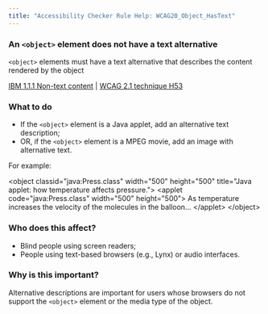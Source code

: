 ```yaml
---
title: "Accessibility Checker Rule Help: WCAG20_Object_HasText"
---
```


<div className="toolHelp">
<Row>
<Column colLg={11} colMd={5} colSm={4} className="toolMain">

<div id="locLevel"></div>

### An `<object>` element does not have a text alternative
`<object>` elements must have a text alternative that describes the content rendered by the object

[IBM 1.1.1 Non-text content](http://www.ibm.com/able/guidelines/ci162/non_text_content.html) | [WCAG 2.1 technique H53](https://www.w3.org/WAI/WCAG21/Techniques/html/H53)

<div id="locSnippet"></div>

### What to do

* If the `<object>` element is a Java applet, add an alternative text description;
* OR, if the `<object>` element is a MPEG movie, add an image with alternative text.

For example:

<CodeSnippet type="multi" light={true}> &lt;object classid="java:Press.class" width="500" height="500" title="Java applet: how temperature affects pressure."&gt;
&lt;applet code="java:Press.class" width="500" height="500"&gt; As temperature increases the velocity of the molecules in the balloon...
&lt;/applet&gt;
&lt;/object&gt;</CodeSnippet>

</Column>
<Column colLg={5} colMd={3} colSm={4} className="toolLeft">

### Who does this affect?

* Blind people using screen readers;
* People using text-based browsers (e.g., Lynx) or audio interfaces.

### Why is this important?

Alternative descriptions are important for users whose browsers do not support the `<object>` element or the media type of the object.

</Column>
</Row>
</div>
